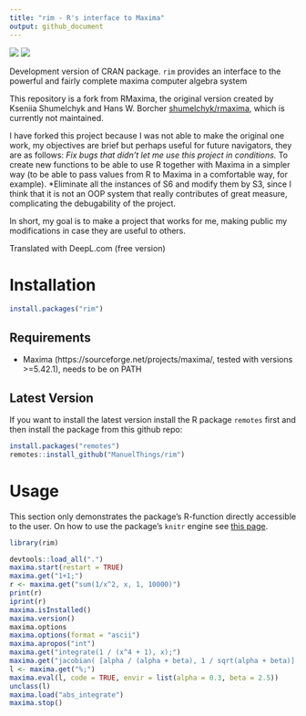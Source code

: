 ```yaml
---
title: "rim - R's interface to Maxima"
output: github_document
---
```


<!-- README.md is generated from README.Rmd. Please edit that file -->

[![](https://cranlogs.r-pkg.org/badges/rim)](https://CRAN.R-project.org/package=rim) 
[![](https://cranlogs.r-pkg.org/badges/grand-total/rim)](https://CRAN.R-project.org/package=rim)

Development version of CRAN package. `rim` provides an interface to the powerful and fairly complete maxima computer algebra system

This repository is a fork from RMaxima, the original version created by Kseniia Shumelchyk and Hans W. Borcher [shumelchyk/rmaxima](https://github.com/shumelchyk/rmaxima), which is currently not maintained.

I have forked this project because I was not able to make the original one work, my objectives are brief but perhaps useful for future navigators, they are as follows:
*Fix bugs that didn't let me use this project in conditions.
*To create new functions to be able to use R together with Maxima in a simpler way (to be able to pass values from R to Maxima in a comfortable way, for example).
*Eliminate all the instances of S6 and modify them by S3, since I think that it is not an OOP system that really contributes of great measure, complicating the debugability of the project.

In short, my goal is to make a project that works for me, making public my modifications in case they are useful to others.

Translated with DeepL.com (free version)







# Installation

```r
install.packages("rim")
```


## Requirements
- Maxima (https://sourceforge.net/projects/maxima/, tested with versions >=5.42.1), needs to be on PATH

## Latest Version

If you want to install the latest version install the R package `remotes` first and then install the package from this github repo:

```r
install.packages("remotes")
remotes::install_github("ManuelThings/rim")
```

# Usage

This section only demonstrates the package's R-function directly accessible to the user. On how to use the package's `knitr` engine see [this page](https://rcst.github.io/rim/).

```r
library(rim)
```

```r
devtools::load_all(".")
maxima.start(restart = TRUE)
maxima.get("1+1;")
r <- maxima.get("sum(1/x^2, x, 1, 10000)")
print(r)
iprint(r)
maxima.isInstalled()
maxima.version()
maxima.options
maxima.options(format = "ascii")
maxima.apropos("int")
maxima.get("integrate(1 / (x^4 + 1), x);")
maxima.get("jacobian( [alpha / (alpha + beta), 1 / sqrt(alpha + beta)], [alpha, beta] )")
l <- maxima.get("%;")
maxima.eval(l, code = TRUE, envir = list(alpha = 0.3, beta = 2.5))
unclass(l)
maxima.load("abs_integrate")
maxima.stop()
```
